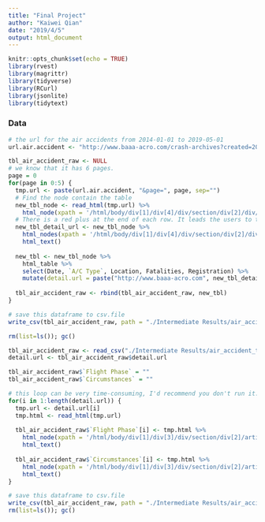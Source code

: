 ```yaml
---
title: "Final Project"
author: "Kaiwei Qian"
date: "2019/4/5"
output: html_document
---
```


```r
knitr::opts_chunk$set(echo = TRUE)
library(rvest)
library(magrittr)
library(tidyverse)
library(RCurl)
library(jsonlite)
library(tidytext)
```


### Data

```r
# the url for the air accidents from 2014-01-01 to 2019-05-01
url.air.accident <- "http://www.baaa-acro.com/crash-archives?created=2014-01-01&created_1=2019-04-01&field_crash_region_target_id=All&field_crash_country_target_id=&field_crash_registration_target_id=&field_crash_aircraft_target_id=&field_crash_operator_target_id=&field_crash_cause_target_id=All&field_crash_zone_target_id=&field_crash_site_type_target_id=All&field_crash_phase_type_target_id=All&field_crash_flight_type_target_id=All&field_crash_survivors_value=All&field_crash_city_target_id="

tbl_air_accident_raw <- NULL
# we know that it has 6 pages.
page = 0
for(page in 0:5) {
  tmp.url <- paste(url.air.accident, "&page=", page, sep="")
  # Find the node contain the table
  new_tbl_node <- read_html(tmp.url) %>%
    html_node(xpath = '/html/body/div[1]/div[4]/div/section/div[2]/div/div/div[3]/div/table') 
  # There is a red plus at the end of each row. It leads the users to the detain page. So, we choose to save the url and later we'll go to this website for the detailed report.
  new_tbl_detail_url <- new_tbl_node %>% 
    html_nodes(xpath = '/html/body/div[1]/div[4]/div/section/div[2]/div/div/div[3]/div/table/tbody/tr/td[8]/a/@href') %>%
    html_text()
  
  new_tbl <- new_tbl_node %>%
    html_table %>%
    select(Date, `A/C Type`, Location, Fatalities, Registration) %>%
    mutate(detail.url = paste("http://www.baaa-acro.com", new_tbl_detail_url, sep = ""))
  
  tbl_air_accident_raw <- rbind(tbl_air_accident_raw, new_tbl)
}

# save this dataframe to csv.file
write_csv(tbl_air_accident_raw, path = "./Intermediate Results/air_accident_table_2014-2019.csv")

rm(list=ls()); gc()
```


```r
tbl_air_accident_raw <- read_csv("./Intermediate Results/air_accident_table_2014-2019.csv")
detail.url <- tbl_air_accident_raw$detail.url

tbl_air_accident_raw$`Flight Phase` = ""
tbl_air_accident_raw$`Circumstances` = ""

# this loop can be very time-consuming, I'd recommend you don't run it.
for(i in 1:length(detail.url)) {
  tmp.url <- detail.url[i]
  tmp.html <- read_html(tmp.url)
  
  tbl_air_accident_raw$`Flight Phase`[i] <- tmp.html %>%
    html_node(xpath = '/html/body/div[1]/div[3]/div/section/div[2]/article/div/div[2]/div[@class="crash-flight-phase"]/a/div') %>%
    html_text()
    
  tbl_air_accident_raw$`Circumstances`[i] <- tmp.html %>%
    html_node(xpath = '/html/body/div[1]/div[3]/div/section/div[2]/article/div/div[2]/div[@class="crash-circumstances"]/div') %>%
    html_text()
}

# save this dataframe to csv.file
write_csv(tbl_air_accident_raw, path = "./Intermediate Results/air_accident_table_with_detail_2014-2019.csv")
rm(list=ls()); gc()
```
